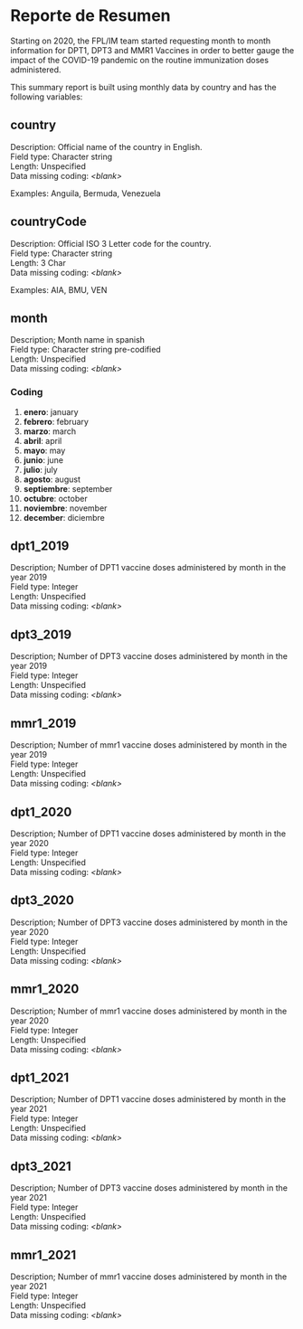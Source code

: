 # Reporte de Resumen
Starting on 2020, the FPL/IM team started requesting month to month information for DPT1, DPT3 and MMR1 Vaccines in order to better gauge the impact of the COVID-19 pandemic on the routine immunization doses administered.

This summary report is built using monthly data by country and has the following variables:

## country
Description: Official name of the country in English.  
Field type: Character string  
Length: Unspecified  
Data missing coding: *\<blank\>* 

Examples: Anguila, Bermuda, Venezuela  

## countryCode

Description: Official ISO 3 Letter code for the country.  
Field type: Character string   
Length: 3 Char  
Data missing coding: *\<blank\>* 

Examples: AIA, BMU, VEN  

## month

Description; Month name in spanish  
Field type: Character string pre-codified  
Length: Unspecified  
Data missing coding: *\<blank\>* 

### Coding

1. **enero**: january
2. **febrero**: february
3. **marzo**: march
4. **abril**: april
5. **mayo**: may
6. **junio**: june
7. **julio**: july
8. **agosto**: august
9. **septiembre**: september
10. **octubre**: october
11. **noviembre**: november
12. **december**: diciembre


## dpt1_2019

Description; Number of DPT1 vaccine doses administered by month in the year 2019  
Field type: Integer  
Length: Unspecified  
Data missing coding: *\<blank\>*  

## dpt3_2019

Description; Number of DPT3 vaccine doses administered by month in the year 2019  
Field type: Integer  
Length: Unspecified  
Data missing coding: *\<blank\>*  

## mmr1_2019

Description; Number of mmr1 vaccine doses administered by month in the year 2019  
Field type: Integer  
Length: Unspecified  
Data missing coding: *\<blank\>*  

## dpt1_2020

Description; Number of DPT1 vaccine doses administered by month in the year 2020  
Field type: Integer  
Length: Unspecified  
Data missing coding: *\<blank\>*  

## dpt3_2020

Description; Number of DPT3 vaccine doses administered by month in the year 2020  
Field type: Integer  
Length: Unspecified  
Data missing coding: *\<blank\>*  

## mmr1_2020

Description; Number of mmr1 vaccine doses administered by month in the year 2020  
Field type: Integer  
Length: Unspecified  
Data missing coding: *\<blank\>*  


## dpt1_2021

Description; Number of DPT1 vaccine doses administered by month in the year 2021  
Field type: Integer  
Length: Unspecified  
Data missing coding: *\<blank\>*  

## dpt3_2021

Description; Number of DPT3 vaccine doses administered by month in the year 2021    
Field type: Integer  
Length: Unspecified  
Data missing coding: *\<blank\>*  

## mmr1_2021

Description; Number of mmr1 vaccine doses administered by month in the year 2021  
Field type: Integer  
Length: Unspecified  
Data missing coding: *\<blank\>*  
